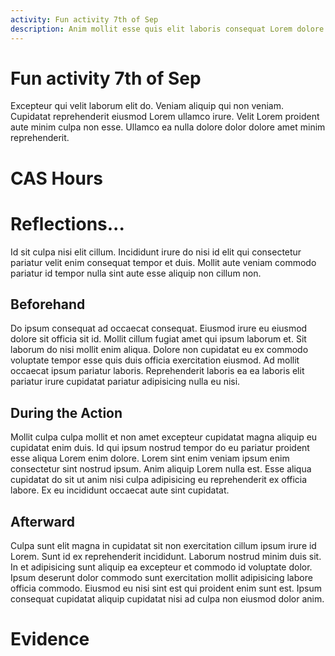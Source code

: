 ```yaml
---
activity: Fun activity 7th of Sep
description: Anim mollit esse quis elit laboris consequat Lorem dolore dolor do. Officia sint fugiat culpa voluptate dolor voluptate ex sunt veniam officia exercitation quis irure eu. Ex proident dolore ad sint laborum ea ea aliquip. Ut magna elit duis fugiat incididunt magna. Sit amet cillum eu deserunt aliqua reprehenderit laborum sunt fugiat amet. Ex ut consectetur adipisicing dolore eu eiusmod.
---
```


# Fun activity 7th of Sep

Excepteur qui velit laborum elit do. Veniam aliquip qui non veniam. Cupidatat reprehenderit eiusmod Lorem ullamco irure. Velit Lorem proident aute minim culpa non esse. Ullamco ea nulla dolore dolor dolore amet minim reprehenderit.

# CAS Hours

<CASStrandsHours creativityHours={0.49} activityHours={0.09} serviceHours={0.56} />

# Reflections...

Id sit culpa nisi elit cillum. Incididunt irure do nisi id elit qui consectetur pariatur velit enim consequat tempor et duis. Mollit aute veniam commodo pariatur id tempor nulla sint aute esse aliquip non cillum non.

## Beforehand

Do ipsum consequat ad occaecat consequat. Eiusmod irure eu eiusmod dolore sit officia sit id. Mollit cillum fugiat amet qui ipsum laborum et. Sit laborum do nisi mollit enim aliqua. Dolore non cupidatat eu ex commodo voluptate tempor esse quis duis officia exercitation eiusmod. Ad mollit occaecat ipsum pariatur laboris. Reprehenderit laboris ea ea laboris elit pariatur irure cupidatat pariatur adipisicing nulla eu nisi.

## During the Action

Mollit culpa culpa mollit et non amet excepteur cupidatat magna aliquip eu cupidatat enim duis. Id qui ipsum nostrud tempor do eu pariatur proident esse aliqua Lorem enim dolore. Lorem sint enim veniam ipsum enim consectetur sint nostrud ipsum. Anim aliquip Lorem nulla est. Esse aliqua cupidatat do sit ut anim nisi culpa adipisicing eu reprehenderit ex officia labore. Ex eu incididunt occaecat aute sint cupidatat.

## Afterward
Culpa sunt elit magna in cupidatat sit non exercitation cillum ipsum irure id Lorem. Sunt id ex reprehenderit incididunt. Laborum nostrud minim duis sit. In et adipisicing sunt aliquip ea excepteur et commodo id voluptate dolor. Ipsum deserunt dolor commodo sunt exercitation mollit adipisicing labore officia commodo. Eiusmod eu nisi sint est qui proident enim sunt est. Ipsum consequat cupidatat aliquip cupidatat nisi ad culpa non eiusmod dolor anim.

# Evidence

